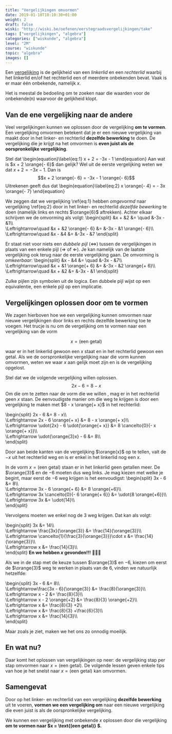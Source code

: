 ```yaml
---
title: "Vergelijkingen omvormen"
date: 2019-01-10T18:10:30+01:00
weight: 2
draft: false
wiski: "http://wiski.be/oefenen/eerstegraadsvergelijkingen/take"
tags: ["vergelijkingen", "algebra"]
categories: ["wiskunde", "algebra"]
level: "2M"
course: "wiskunde"
topic: "algebra"
images: []
---
```


Een [vergelijking](intro) is de gelijkheid van een _linkerlid_ en een _rechterlid_ waarbij het linkerlid en/of het rechterlid een of meerdere onbekenden bevat. Vaak is er maar één onbekende, namelijk $x$.

Het is meestal de bedoeling om te zoeken naar die waarden voor de onbekende(n) waarvoor de gelijkheid klopt.

## Van de ene vergelijking naar de andere

Veel vergelijkingen kunnen we oplossen door de vergelijking **om te vormen**. Een vergelijking omvormen betekent dat je er een nieuwe vergelijking van maakt door in het linker- en rechterlid **dezelfde bewerking** te doen. De vergelijking die je krijgt na het omvormen is **even juist als de oorspronkelijke vergelijking**.

Stel dat
\begin{equation}\label{eq:1}
x + 2 = -3x - 1
\end{equation}
Aan wat is $x + 2 \orange{- 6}$
dan gelijk? Wel uit de eerste vergelijking weten we dat $x + 2 = - 3x - 1$. Dan is
$$x + 2 \orange{- 6} = -3x - 1 \orange{- 6}$$
Uitrekenen geeft dus dat
\begin{equation}\label{eq:2}
x \orange{- 4} = - 3x \orange{- 7}
\end{equation}

We zeggen dat we vergelijking \ref{eq:1} hebben _omgevormd_ naar vergelijking \ref{eq:2} door in het linker- en rechterlid _dezelfde bewerking_ te doen (namelijk links en rechts $\orange{6}$ aftrekken).
Achter elkaar schrijven we de omvorming als volgt:
\begin{split}
&x + &2 &= \quad &-3x - &1\\\\\
\Leftrightarrow\quad &x + &2 \orange{- 6} &= &-3x - &1 \orange{- 6}\\\\\
\Leftrightarrow\quad &x - &4 &= &-3x - &7
\end{split}

<Expand title="Uitbreiding: dubbele pijlen">

Er staat niet voor niets een _dubbele pijl_ ($\Leftrightarrow$) tussen de vergelijkingen in plaats van een enkele pijl ($\Rightarrow$ of $\Leftarrow$). Je kan namelijk van de laatste vergelijking ook terug naar de eerste vergelijking gaan. De omvorming is _omkeerbaar_:
\begin{split}
&x - &4 &= \quad &-3x - &7\\\\\
\Leftrightarrow\quad &x + &1 \orange{+ 6} &= &-3x - &2 \orange{+ 6}\\\\\
\Leftrightarrow\quad &x + &2 &= &-3x - &1
\end{split}

Zulke pijlen zijn symbolen uit de logica. Een dubbele pijl wijst op een equivalentie, een enkele pijl op een implicatie.

</Expand>

## Vergelijkingen oplossen door om te vormen

We zagen hierboven hoe we een vergelijking kunnen omvormen naar nieuwe vergelijkingen door links en rechts dezelfde bewerking toe te voegen. Het trucje is nu om de vergelijking om te vormen naar een vergelijking van de vorm

$$x= \text{(een getal)}$$

waar er in het linkerlid gewoon een $x$ staat en in het rechterlid gewoon een getal. Als we de oorspronkelijke vergelijking naar die vorm kunnen omvormen, weten we waar $x$ aan gelijk moet zijn en is de vergelijking opgelost.

Stel dat we de volgende vergelijking willen oplossen.
$$2x - 6 = 8 - x$$
Om die om te zetten naar de vorm die we willen <Mute text="(namelijk $x= \text{(een getal)}$)" />, mag er in het rechterlid geen $x$ staan. De eenvoudigste manier om die weg te krijgen is door een vergelijking te maken met $8 - x \orange{+ x}$ in het rechterlid:

\begin{split}
2x - 6 &= 8 - x\\\\\
 \Leftrightarrow 2x - 6 \orange{+ x} &= 8 - x \orange{+ x}\\\\\
 \Leftrightarrow \udot{2x} - 6 \udot{\orange{+ x}} &= 8 \cancelto{0}{- x \orange{+ x}}\\\\\
 \Leftrightarrow \udot{\orange{3}x} - 6 &= 8\\\\\
\end{split}

Door aan beide kanten van de vergelijking $\orange{x}$ op te tellen, valt de $-x$ uit het rechterlid weg en is er enkel in het linkerlid nog een $x$.

In de vorm $x= \text{(een getal)}$ staan er in het linkerlid geen getallen meer. De $\orange{3}$ en de $-6$ moeten dus weg links. Je mag kiezen met welke je begint, maar eerst de $-6$ weg krijgen is het eenvoudigst:
\begin{split}
3x - 6 &= 8\\\\\
 \Leftrightarrow 3x - 6 \orange{+ 6} &= 8 \orange{+6}\\\\\
 \Leftrightarrow 3x \cancelto{0}{- 6 \orange{+ 6}} &= \udot{8 \orange{+6}}\\\\\
 \Leftrightarrow 3x &= \udot{14}\\\\\
\end{split}

Vervolgens moeten we enkel nog de $3$ weg krijgen. Dat kan als volgt:

\begin{split}
3x &= 14\\\\\
 \Leftrightarrow \frac{3x}{\orange{3}} &= \frac{14}{\orange{3}}\\\\\
 \Leftrightarrow \cancelto{1}{\frac{3}{\orange{3}}}\cdot x &= \frac{14}{\orange{3}}\\\\\
 \Leftrightarrow x &= \frac{14}{3}\\\\\
\end{split}
**En we hebben $x$ gevonden!!!** 🎉💃💪

<Expand title="Uitbreiding: via een andere weg">

Als we in de stap met de keuze tussen $\orange{3}$ en $-6$, kiezen om eerst de $\orange{3}$ weg te werken in plaats van de $6$, vinden we natuurlijk hetzelfde:

\begin{split}
3x - 6 &= 8\\\\\
 \Leftrightarrow\frac{3x - 6}{\orange{3}} &= \frac{8}{\orange{3}}\\\\\
 \Leftrightarrow x - 2 &= \frac{8}{3}\\\\\
 \Leftrightarrow x - 2 \orange{+2} &= \frac{8}{3} \orange{+2}\\\\\
 \Leftrightarrow x &= \frac{8}{3} +2\\\\\
 \Leftrightarrow x &= \frac{8}{3} +\frac{6}{3}\\\\\
 \Leftrightarrow x &= \frac{14}{3}\\\\\
\end{split}

Maar zoals je ziet, maken we het ons zo onnodig moeilijk.

</Expand>

## En wat nu?

Daar komt het oplossen van vergelijkingen op neer: de vergelijking stap per stap omvormen naar $x=\text{(een getal)}$. De volgende lessen geven enkele tips van hoe je het snelst naar $x=\text{(een getal)}$ kan omvormen.

## Samengevat

<Attention title="Omvormen">

Door op het linker- en rechterlid van een vergelijking **dezelfde bewerking** uit te voeren, **vormen we een vergelijking om** naar een nieuwe vergelijking die even juist is als de oorspronkelijke vergelijking.
</Attention>

<Attention title="Oplossen door om te vormen">

We kunnen een vergelijking met onbekende $x$ oplossen door die vergelijking **om te vormen naar $x = \text{(een getal)} $.**
</Attention>
